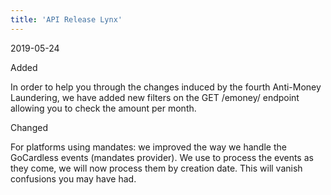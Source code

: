 ```yaml
---
title: 'API Release Lynx'  
---
```

<span class="date">2019-05-24</span>  
  
  
<div class="pill pill-green">Added</div>  
  

In order to help you through the changes induced by the fourth Anti-Money Laundering, we have added new filters on the GET /emoney/ endpoint allowing you to check the amount per month.  
<div class="pill pill-purple">Changed</div>  
  

For platforms using mandates: we improved the way we handle the GoCardless events (mandates provider). We use to process the events as they come, we will now process them by creation date. This will vanish confusions you may have had.